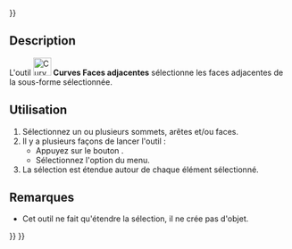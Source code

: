 <languages/>
{{UnfinishedDocu{{#translation:}}}}

{{Docnav/fr
|[[Curves_ToConsole/fr|Vers console]]
|[[Curves_BSplineToConsole/fr|Script pour B-spline]]
|[[Curves_Workbench/fr|Atelier Curves]]
|IconL=Curves_ToConsole.svg
|IconR=Curves_BSplineToConsole.svg
|IconC=Curves_workbench_icon.svg
}}

{{GuiCommand/fr
|Name=Curves AdjacentFaces
|Name/fr=Curves Faces adjacentes
|MenuLocation=Divers → Sélectionner les faces adjacentes
|Workbenches=[[Curves_Workbench/fr|Curves]]
}}

==Description==

L'outil [[Image:Curves_AdjacentFaces.svg|32px]] '''Curves Faces adjacentes'''  sélectionne les faces adjacentes de la sous-forme sélectionnée.

<span id="Usage"></span>
==Utilisation==

# Sélectionnez un ou plusieurs sommets, arêtes et/ou faces.
# Il y a plusieurs façons de lancer l'outil :
#* Appuyez sur le bouton {{Button|[[Image:Curves_AdjacentFaces.svg|16px]] [[Curves_AdjacentFaces/fr|Sélectionner les faces adjacentes]]}}.
#* Sélectionnez l'option {{MenuCommand|Divers → [[Image:Curves_AdjacentFaces.svg|16px]] Sélectionner les faces adjacentes}} du menu.
# La sélection est étendue autour de chaque élément sélectionné.

<span id="Notes"></span>
==Remarques==

* Cet outil ne fait qu'étendre la sélection, il ne crée pas d'objet.


{{Docnav/fr
|[[Curves_ToConsole/fr|Vers console]]
|[[Curves_BSplineToConsole/fr|Script pour B-spline]]
|[[Curves_Workbench/fr|Atelier Curves]]
|IconL=Curves_ToConsole.svg
|IconR=Curves_BSplineToConsole.svg
|IconC=Curves_workbench_icon.svg
}}

{{Curves Tools navi{{#translation:}}}}
{{Userdocnavi{{#translation:}}}}